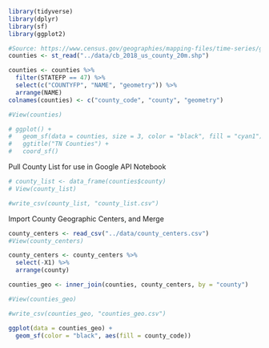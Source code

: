 ```r
library(tidyverse)
library(dplyr)
library(sf)
library(ggplot2)
```

```r
#Source: https://www.census.gov/geographies/mapping-files/time-series/geo/carto-boundary-file.html
counties <- st_read("../data/cb_2018_us_county_20m.shp")
```

```r
counties <- counties %>% 
  filter(STATEFP == 47) %>%
  select(c("COUNTYFP", "NAME", "geometry")) %>%
  arrange(NAME)
colnames(counties) <- c("county_code", "county", "geometry")
```


```r
#View(counties)
```

```r
# ggplot() + 
#   geom_sf(data = counties, size = 3, color = "black", fill = "cyan1") + 
#   ggtitle("TN Counties") + 
#   coord_sf()
```

Pull County List for use in Google API Notebook
```r
# county_list <- data_frame(counties$county)
# View(county_list)
```

```r
#write_csv(county_list, "county_list.csv")
```

Import County Geographic Centers, and Merge
```r
county_centers <- read_csv("../data/county_centers.csv")
#View(county_centers)
```

```r
county_centers <- county_centers %>% 
  select(-X1) %>%
  arrange(county)
```

```r
counties_geo <- inner_join(counties, county_centers, by = "county")
```

```r
#View(counties_geo)
```

```r
#write_csv(counties_geo, "counties_geo.csv")
```

```r
ggplot(data = counties_geo) +
  geom_sf(color = "black", aes(fill = county_code))
  
```















